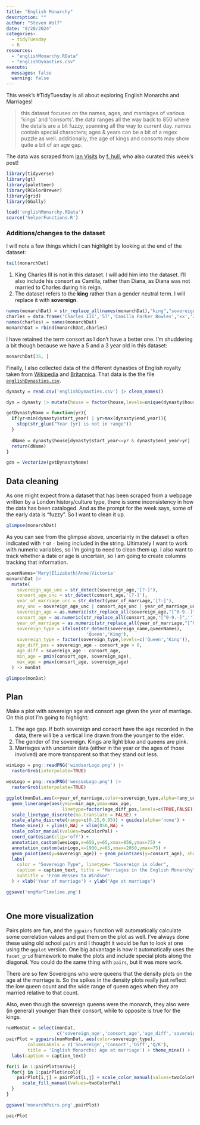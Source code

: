 ```yaml
---
title: "English Monarchy"
description: ""
author: "Steven Wolf"
date: "8/20/2024"
categories:
  - tidyTuesday
  - R 
resources: 
  - "englishMonarchy.RData"
  - "englishDynasties.csv"
execute: 
  messages: false
  warning: false
---
```


This week's #TidyTuesday is all about  exploring English Monarchs and Marriages!

> this dataset focuses on the names, ages, and marriages of various 'kings' and 'consorts'. the data ranges all the way back to 850 where the details are a bit fuzzy, spanning all the way to current day. names contain special characters; ages & years can be a bit of a regex puzzle as well. additionally, the age of kings and consorts may show quite a bit of an age gap.

The data was scraped from [Ian Visits](https://www.ianvisits.co.uk/articles/a-list-of-monarchs-by-marriage-6857/) by [f. hull](https://github.com/frankiethull), who also curated this week's post!

```r
library(tidyverse)
library(gt)
library(paletteer)
library(RColorBrewer)
library(grid)
library(GGally)

load('englishMonarchy.RData')
source('helperFunctions.R')
```

### Additions/changes to the dataset
I will note a few things which I can highlight by looking at the end of the dataset:
```r
tail(monarchDat)
```
1. King Charles III is not in this dataset. I will add him into the dataset. I'll also include his consort as Camilla, rather than Diana, as Diana was not married to Charles during his reign.
2. The dataset refers to the **king** rather than a gender neutral term. I will replace it with **sovereign**. 

```r
names(monarchDat) = str_replace_all(names(monarchDat),"king","sovereign")
charles = data.frame('Charles III','57','Camilla Parker Bowles','xx','2005')
names(charles) = names(monarchDat)
monarchDat = rbind(monarchDat,charles)
```

I have retained the term consort as I don't have a better one. I'm shuddering a bit though because we have a 5 and a 3 year old in this dataset:

```r
monarchDat[36, ]
```

Finally, I also collected data of the different dynasties of English royalty taken from [Wikipedia](https://en.wikipedia.org/wiki/List_of_English_monarchs) and [Britannica](https://kids.britannica.com/students/article/kings-and-queens-of-Britain-at-a-glance/626780). That data is the the file [`englishDynasties.csv`](./englishDynasties.csv).

```r
dynasty = read.csv('englishDynasties.csv') |> clean_names()

dyn = dynasty |> mutate(house = factor(house,levels=unique(dynasty$house)))

getDynastyName = function(yr){
  if(yr<min(dynasty$start_year) | yr>max(dynasty$end_year)){
    stop(str_glue("Year {yr} is not in range"))
  }
  
  dName = dynasty$house[dynasty$start_year<=yr & dynasty$end_year>yr]
  return(dName)
}

gdn = Vectorize(getDynastyName)
```


## Data cleaning
As one might expect from a dataset that has been scraped from a webpage written by a London history/culture type, there is some inconsistency in how the data has been cataloged. And as the prompt for the week says, some of the early data is "fuzzy". So I want to clean it up.

```r
glimpse(monarchDat)
```

As you can see from the glimpse above, uncertainty in the dataset is often indicated with `?` or `-` being included in the string. Ultimately I want to work with numeric variables, so I'm going to need to clean them up. I also want to track whether a date or age is uncertain, so I am going to create columns tracking that information.
```r
queenNames='Mary|Elizabeth|Anne|Victoria'
monarchDat |> 
  mutate(
    sovereign_age_unc = str_detect(sovereign_age,'[?-]'),
    consort_age_unc = str_detect(consort_age,'[?-]'),
    year_of_marriage_unc = str_detect(year_of_marriage,'[?-]'),
    any_unc = sovereign_age_unc | consort_age_unc | year_of_marriage_unc,
    sovereign_age = as.numeric(str_replace_all(sovereign_age,"[^0-9.-]",'')),
    consort_age = as.numeric(str_replace_all(consort_age,"[^0-9.-]",'')),
    year_of_marriage = as.numeric(str_replace_all(year_of_marriage,"[^0-9.-]",'')),
    sovereign_type = ifelse(str_detect(sovereign_name,queenNames),
                              'Queen','King'),
    sovereign_type = factor(sovereign_type,levels=c('Queen','King')),
    age_diff_pos = sovereign_age - consort_age > 0,
    age_diff = sovereign_age - consort_age,
    min_age = pmin(consort_age, sovereign_age),
    max_age = pmax(consort_age, sovereign_age)
  ) -> monDat 

glimpse(monDat) 
```

## Plan
Make a plot with sovereign age and consort age given the year of marriage. On this plot I'm going to highlight:

1. The age gap. If both sovereign and consort have the age recorded in the data, there will be a vertical line drawn from the younger to the elder.
2. The gender of the sovereign. Kings are light blue and queens are pink.
3. Marriages with uncertain data (either in the year or the ages of those involved) are more transparent so that they stand out less.


```r
winLogo = png::readPNG('windsorLogo.png') |>
  rasterGrob(interpolate=TRUE)

wesLogo = png::readPNG('wessexLogo.png') |>
  rasterGrob(interpolate=TRUE)

ggplot(monDat,aes(x=year_of_marriage,color=sovereign_type,alpha=!any_unc)) + 
  geom_linerange(aes(ymin=min_age,ymax=max_age,
                     linetype=factor(age_diff_pos,levels=c(TRUE,FALSE)))) +
  scale_linetype_discrete(na.translate = FALSE) +
  scale_alpha_discrete(range=c(0.25,0.95)) + guides(alpha='none') +
  theme_mine() + ylim(0,NA) + xlim(850,NA) +
  scale_color_manual(values=twoColorPal) +
  coord_cartesian(clip='off') +
  annotation_custom(wesLogo,x=650,y=65,xmax=850,ymax=75) +
  annotation_custom(winLogo,x=1900,y=65,xmax=2050,ymax=75) +
  geom_point(aes(y=sovereign_age)) + geom_point(aes(y=consort_age), shape=2) +
  labs(
    color = "Sovereign Type", linetype= "Sovereign is older",
    caption = caption_text, title = "Marriages in the English Monarchy",
    subtitle = 'From Wessex to Windsor'
  ) + xlab('Year of marriage') + ylab('Age at marriage') 

ggsave('engMarTimeline.png')
  
```

## One more visualization
Pairs plots are fun, and the `ggpairs` function will automatically calculate some correlation values and put them on the plot as well. I've always done these using old school `pairs` and I thought it would be fun to look at one using the `ggplot` version. One big advantage is how it automatically uses the `facet_grid` framework to make the plots and include special plots along the diagonal. You could do the same thing with `pairs`, but it was more work.

There are so few Sovereigns who were queens that the density plots on the age at the marriage is. So the spikes in the density plots really just reflect the low queen count and the wide range of queen ages when they are married relative to that count. 

Also, even though the sovereign queens were the monarch, they also were (in general) younger than their consort, while to opposite is true for the kings.

```r
numMonDat = select(monDat,
                   c('sovereign_age','consort_age','age_diff','sovereign_type'))
pairPlot = ggpairs(numMonDat, aes(color=sovereign_type),
        columnLabels = c('Sovereign','Consort','Diff','Q/K'),
        title = 'English Monarchs: Age at marriage') + theme_mine() + 
  labs(caption = caption_text) 

for(i in 1:pairPlot$nrow){
  for(j in 1:pairPlot$ncol){
    pairPlot[i,j] = pairPlot[i,j] + scale_color_manual(values=twoColorPal) +
      scale_fill_manual(values=twoColorPal)
  }
}

ggsave('monarchPairs.png',pairPlot)

pairPlot
```


